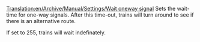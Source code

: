 [[Translation:en/Archive/Manual/Settings/Wait oneway signal]]
Sets the wait-time for one-way signals. After this time-out, trains will turn around to see if there is an alternative route. 

If set to 255, trains will wait indefinately.
